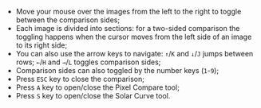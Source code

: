 - Move your mouse over the images from the left to the right to toggle between the comparison sides;
- Each image is divided into sections: for a two-sided comparison the toggling happens when the cursor moves from the left side of an image to its right side;
- You can also use the arrow keys to navigate: `↑`/`K` and `↓`/`J` jumps between rows; `←`/`H` and `→`/`L` toggles comparison sides;
- Comparison sides can also toggled by the number keys (`1`-`9`);
- Press `ESC` key to close the comparison;
- Press `A` key to open/close the Pixel Compare tool;
- Press `S` key to open/close the Solar Curve tool.
